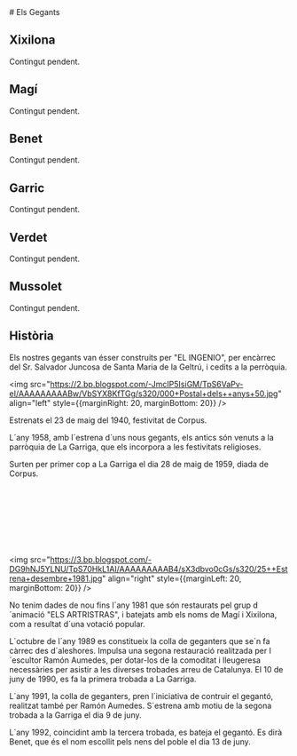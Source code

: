 <div style={{maxWidth: 900, margin: "0 auto"}}>
  # Els Gegants

  ## Xixilona

  Contingut pendent.

  ## Magí

  Contingut pendent.

  ## Benet

  Contingut pendent.

  ## Garric

  Contingut pendent.

  ## Verdet

  Contingut pendent.

  ## Mussolet

  Contingut pendent.

  ## Història

  Els nostres gegants van ésser construits per "EL INGENIO", per encàrrec del Sr. Salvador Juncosa de Santa Maria de la Geltrú, i cedits a la perròquia.

  <img src="https://2.bp.blogspot.com/-JmcIP5IsiGM/TpS6VaPv-eI/AAAAAAAAABw/VbSYX8KfTGg/s320/000+Postal+dels++anys+50.jpg" align="left" style={{marginRight: 20, marginBottom: 20}} />

  Estrenats el 23 de maig del 1940, festivitat de Corpus.

  L´any 1958, amb l´estrena d´uns nous gegants, els antics són venuts a la parròquia de La Garriga, que els incorpora a les festivitats religioses.

  Surten per primer cop a La Garriga el dia 28 de maig de 1959, diada de Corpus.

  &nbsp;

  &nbsp;

  &nbsp;

  &nbsp;

  <img src="https://3.bp.blogspot.com/-DG9hNJ5YLNU/TpS70HkL1AI/AAAAAAAAAB4/sX3dbvo0cGs/s320/25++Estrena+desembre+1981.jpg" align="right" style={{marginLeft: 20, marginBottom: 20}} />

  No tenim dades de nou fins l´any 1981 que són restaurats pel grup d´animació "ELS ARTRISTRAS", i batejats amb els noms de Magí i Xixilona, com a resultat d´una votació popular.

  L´octubre de l´any 1989 es constitueix la colla de geganters que se´n fa càrrec des d´aleshores. Impulsa una segona restauració realitzada per l´escultor Ramón Aumedes, per dotar-los de la comoditat i lleugeresa necessàries per asistir a les diverses trobades arreu de Catalunya. El 10 de juny de 1990, es fa la primera trobada a La Garriga.

  L´any 1991, la colla de geganters, pren l´iniciativa de contruir el gegantó, realitzat també per Ramón Aumedes. S´estrena amb motiu de la segona trobada a la Garriga el dia 9 de juny.

  L´any 1992, coincidint amb la tercera trobada, es bateja el gegantó. Es dirà Benet, que és el nom escollit pels nens del poble el dia 13 de juny.
</div>
